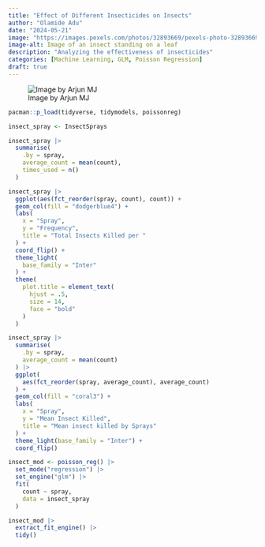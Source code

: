 ```yaml
---
title: "Effect of Different Insecticides on Insects"
author: "Olamide Adu"
date: "2024-05-21"
image: "https://images.pexels.com/photos/32893669/pexels-photo-32893669.jpeg"
image-alt: Image of an insect standing on a leaf
description: "Analyzing the effectiveness of insecticides"
categories: [Machine Learning, GLM, Poisson Regression]
draft: true
---
```


![Image by Arjun MJ](https://images.pexels.com/photos/14944259/pexels-photo-14944259.jpeg)
```r
pacman::p_load(tidyverse, tidymodels, poissonreg)
```


```r
insect_spray <- InsectSprays
```

```r
insect_spray |> 
  summarise(
    .by = spray,
    average_count = mean(count),
    times_used = n()
  )
```

```r
insect_spray |> 
  ggplot(aes(fct_reorder(spray, count), count)) +
  geom_col(fill = "dodgerblue4") +
  labs(
    x = "Spray",
    y = "Frequency",
    title = "Total Insects Killed per "
  ) +
  coord_flip() +
  theme_light(
    base_family = "Inter"
  ) +
  theme(
    plot.title = element_text(
      hjust = .5,
      size = 14,
      face = "bold"
    )    
  )
```

```r
insect_spray |> 
  summarise(
    .by = spray,
    average_count = mean(count)
  ) |> 
  ggplot(
    aes(fct_reorder(spray, average_count), average_count)
  ) +
  geom_col(fill = "coral3") +
  labs(
    x = "Spray",
    y = "Mean Insect Killed",
    title = "Mean insect killed by Sprays"
  ) +
  theme_light(base_family = "Inter") +
  coord_flip()
```

```r
insect_mod <- poisson_reg() |> 
  set_mode("regression") |> 
  set_engine("glm") |> 
  fit(
    count ~ spray,
    data = insect_spray
  )
```

```r
insect_mod |> 
  extract_fit_engine() |> 
  tidy()
```

